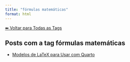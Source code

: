 ```yaml
---
title: "fórmulas matemáticas"
format: html
---
```


[⬅ Voltar para Todas as Tags](../tags.qmd)

## Posts com a tag **fórmulas matemáticas**

- [Modelos de LaTeX para Usar com Quarto](/posts/programacao/modelos-latex-quarto.html)
